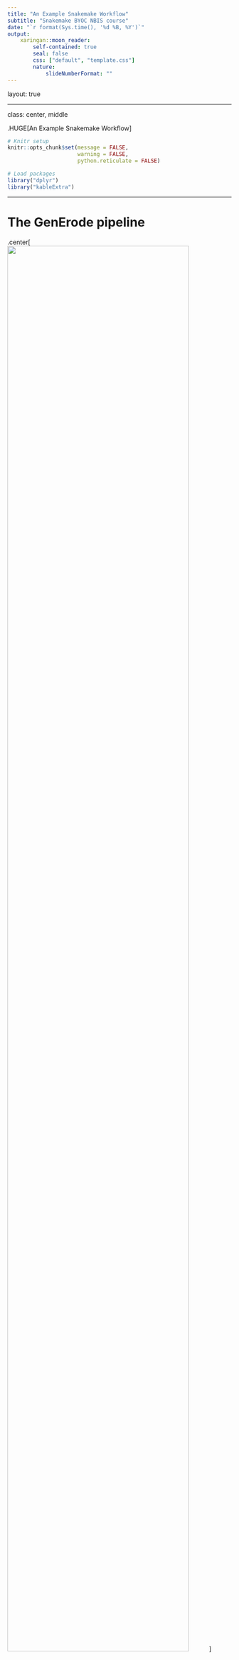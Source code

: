```yaml
---
title: "An Example Snakemake Workflow"
subtitle: "Snakemake BYOC NBIS course"
date: "`r format(Sys.time(), '%d %B, %Y')`"
output:
    xaringan::moon_reader:
        self-contained: true
        seal: false
        css: ["default", "template.css"]
        nature:
            slideNumberFormat: ""
---
```


layout: true
<div class="scilife-logo"></div>
<div class="nbis-logo"></div>

---

class: center, middle

.HUGE[An Example Snakemake Workflow]


```r
# Knitr setup
knitr::opts_chunk$set(message = FALSE,
                      warning = FALSE,
                      python.reticulate = FALSE)

# Load packages
library("dplyr")
library("kableExtra")
```

---

# The GenErode pipeline

.center[<img src="GenErode_illustration.jpg" width=90%/>]  
.center[https://github.com/NBISweden/GenErode]  
.center[[Kutschera et al. 2022 (BMC Bioinformatics)](https://bmcbioinformatics.biomedcentral.com/articles/10.1186/s12859-022-04757-0)]

---

# The GenErode pipeline

* Developed in a NBIS project with Love Dalén's lab (Centre for Palaeogenetics, SU & NRM)

--

* Compares population genomics statistics from historical and modern samples of endangered populations

.center[<img src="sumatran_rhino_3_2016-07-13.jpg" width=40%/>]
.center[.tiny[Sumatran rhinoceros (_Dicerorhinus sumatrensis_), critically endangered]]
--

* Data processing from fastq files to BAM & VCF files plus downstream population genomics analyses

---

# The GenErode pipeline

* Started at Snakemake version 3.10 (!), current pipeline runs with Snakemake version 7.20.0 (latest version: 8.11.6)

--

* Historical and modern samples are processed in parallel

--

* Whole-genome resequencing data from historical/ancient samples needs special processing as DNA degrades over time

--

* Some analyses or filtering steps are run separately for modern and historical samples, or only for historical samples

---

# Analysis Tracks of the Workflow

.center[<img src="figure_1_generode_pipeline_v7.png" width=60%/>]

---

# Analysis Tracks of the Workflow

.center[<img src="figure_2_generode_pipeline_v7.png" width=60%/>]

---

# The Workflow Structure

* Rules with the actual analyses in separate Snakefiles (in `workflow/rules/`)
    * `workflow/rules/common.smk` contains Python code to create sample and readgroup ID 
    dictionaries & lists from metadata tables and the config file


--


* `Snakefile`
    * `include` of rule Snakefiles
    * `all` rule collecting output files produced by the different rule Snakefiles
    * Python and bash code to generate and edit the pipeline report with `snakemake --report`


--

* Cluster execution with slurm (e.g. UPPMAX): 
    * `config/slurm/` folder with configuration files for the slurm profile and for 
    the deprecated cluster configuration (`--cluster` still exists in Snakemake v7 
    but not in v8 anymore)

---

# The Workflow Structure

* Metadata files for historical and modern samples (separately)
    * Sample IDs, readgroup IDs, sequencing technology, paths to fastq files

--

* Example `historical_samples.txt` file (whitespace-separated)

```r
# Function for creating tables
create_table <- function(data, full_width = TRUE) {
    data %>%
        kable() %>%
        kable_styling(bootstrap_options = c("basic", "hover"),
                      font_size         = 10,
                      fixed_thead       = TRUE,
                      full_width        = full_width,
                      position          = "center")
}

# Define and show metadata
metadata <- data.frame(samplename_index_lane    = c("VK01_01_L2","VK01_02_L2"),
                       readgroup_id             = c("BHYOX3ALTH.L2.01","BHYOX3ALTH.L2.02"),
                       readgroup_platform       = c(rep("illumina",2)),
                       path_to_R1_fastq         = c("data/S1/P01_2.R1.fq.gz","data/S1/P02_2.R1.fq.gz"),
                       path_to_R2_fastq         = c("data/S1/P01_2.R2.fq.gz","data/S1/P02_2.R2.fq.gz"))
create_table(metadata)
```

* see `config/historical_samples_paths.txt` and `config/modern_samples_paths.txt`

---

# The Workflow Structure

* Config file `config.yaml` (to be edited by users, placed in `config/`)
    * Paths to input data and metadata tables
    * Selection of analysis steps to be run
    * Parameters for different rules
    * Lists with samples for optional analyses

--

```python
#################################################################
# 1) Full path to reference genome assembly.
# Reference genome has to be checked for short and concise FASTA 
# headers without special characters and has to be uncompressed. 
# The file name will be reused by the pipeline and can have the file 
# name extensions *.fasta, *.fa or *.fna.
ref_path: ""
#################################################################


#################################################################
# 2) Relative paths (from the main snakemake directory) to metadata 
# files with sample information.
# Example files can be found in "config/"
historical_samples: "" # leave empty ("") if not run for historical samples.
modern_samples: "" # leave empty ("") if not run for modern samples. 
#################################################################
```

---

# How to choose which steps to run

**Step 1**: Use booleans in the config file (`config/config.yaml`) as on/off switches

--

```python
#####
# FastQC on raw reads, adapter and quality trimming (incl. read merging 
# for historical samples) using fastp, FastQC on trimmed reads.
# Adapter sequences are automatically detected.
# Automatic detection of NovaSeq or NextSeq samples and activation of
# poly-G tail trimming.
fastq_processing: True

[...]
#####

#####
# Map historical and modern reads to reference genome assembly (specified above).
mapping: False
#####
```

---

# How to choose which steps to run

> For many analysis steps, parameters can be specified in the config file

> These parameters can be used in the workflow with the syntax `config["parameter_name"]`,
  e.g. `config["hist_readlength"]`

--

```python
#####
# FastQC on raw reads, adapter and quality trimming (incl. read merging 
# for historical samples) using fastp, FastQC on trimmed reads.
# Adapter sequences are automatically detected.
# Automatic detection of NovaSeq or NextSeq samples and activation of
# poly-G tail trimming.
fastq_processing: True

# Minimum read length.
# Historical samples (after trimming and read merging)
hist_readlength: "30" # recommended setting: 30 bp

# Modern samples (after trimming)
mod_readlength: "30"
#####
```


---

# How to choose which steps to run

**Step 2**: Use some Python code, `include` and the rule `all` to figure out what the workflow will do

--

* The main `Snakefile` contains an empty Python list `all_outputs` to collect output files from the included rule Snakefiles,

```python
all_outputs = []
```

--

* the `include` variable to attach the rule Snakefiles corresponding to the analysis steps that were set to `True` in the config file, 


```python
if config["fastq_processing"]:
    include: "workflow/rules/1.1_fastq_processing.smk"
```

--

* and the rule `all` that takes the output files from the list `all_outputs` as input

```python
rule all:
    input: all_outputs,
```

---

# How to choose which steps to run

**Step 2**: Use some Python code, `include` and the rule `all` to figure out what the workflow will do

* The rule Snakefile (`workflow/rules/1.1_fastq_processing.smk`) contains some Python code to add its 
  final output files to the list `all_outputs` in the main `Snakefile`

--

```python
import os
if os.path.exists(config["historical_samples"]):
    all_outputs.append("data/raw_reads_symlinks/historical/stats/multiqc/multiqc_report.html")
    all_outputs.append("results/historical/trimming/stats/multiqc/multiqc_report.html")

if os.path.exists(config["modern_samples"]):
    all_outputs.append("data/raw_reads_symlinks/modern/stats/multiqc/multiqc_report.html")
    all_outputs.append("results/modern/trimming/stats/multiqc/multiqc_report.html")
```

--

* `config["historical_samples"]` and `config["modern_samples"]` point to the config file where the paths to metadata files are specified:

```python
#################################################################
# 2) Relative paths (from the main snakemake directory) to metadata 
# files with sample information.
# Example files can be found in "config/"
historical_samples: "" # leave empty ("") if not run for historical samples.
modern_samples: "" # leave empty ("") if not run for modern samples. 
#################################################################
```

---

# How to choose which steps to run

**Step 2**: Use some Python code, `include` and the rule `all` to figure out what the workflow will do

* The rule Snakefile (`workflow/rules/1.1_fastq_processing.smk`) contains some Python code to add its 
  final output files to the list `all_outputs` in the main `Snakefile`

```python
import os
if os.path.exists(config["historical_samples"]):
    all_outputs.append("data/raw_reads_symlinks/historical/stats/multiqc/multiqc_report.html")
    all_outputs.append("results/historical/trimming/stats/multiqc/multiqc_report.html")

if os.path.exists(config["modern_samples"]):
    all_outputs.append("data/raw_reads_symlinks/modern/stats/multiqc/multiqc_report.html")
    all_outputs.append("results/modern/trimming/stats/multiqc/multiqc_report.html")
```

* By using the `if` statement to check for the presence of historical or modern metadata files, the workflow can also be run 
  only for historical or only for modern samples

---

class: center, middle

.HUGE[Questions?]

---
